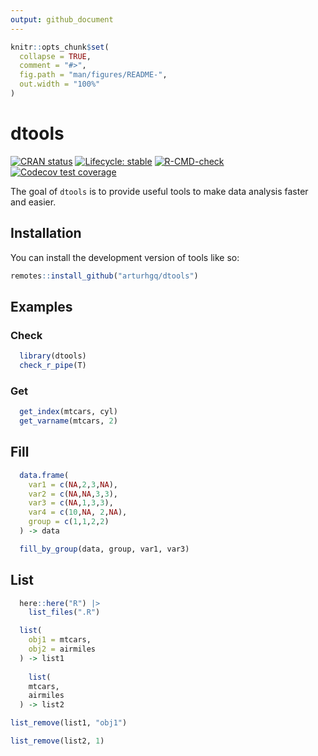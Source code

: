 ```yaml
---
output: github_document
---
```


<!-- README.md is generated from README.Rmd. Please edit that file -->

```r
knitr::opts_chunk$set(
  collapse = TRUE,
  comment = "#>",
  fig.path = "man/figures/README-",
  out.width = "100%"
)
```

# dtools

<!-- badges: start -->
[![CRAN status](https://www.r-pkg.org/badges/version/dtools)](https://CRAN.R-project.org/package=dtools)
[![Lifecycle: stable](https://img.shields.io/badge/lifecycle-stable-brightgreen.svg)](https://lifecycle.r-lib.org/articles/stages.html#stable)
[![R-CMD-check](https://github.com/arturhgq/dtools/actions/workflows/R-CMD-check.yaml/badge.svg)](https://github.com/arturhgq/dtools/actions/workflows/R-CMD-check.yaml)
[![Codecov test coverage](https://codecov.io/gh/arturhgq/dtools/branch/master/graph/badge.svg)](https://app.codecov.io/gh/arturhgq/dtools?branch=master)

<!-- badges: end -->

The goal of `dtools` is to provide useful tools to make data analysis faster and easier.

## Installation

You can install the development version of tools like so:

``` r
remotes::install_github("arturhgq/dtools")
```
## Examples

### Check
```r
  library(dtools)
  check_r_pipe(T)
```

### Get
```r
  get_index(mtcars, cyl)
  get_varname(mtcars, 2)
```

## Fill

```r
  data.frame(
    var1 = c(NA,2,3,NA),
    var2 = c(NA,NA,3,3),
    var3 = c(NA,1,3,3),
    var4 = c(10,NA, 2,NA),
    group = c(1,1,2,2)
  ) -> data

  fill_by_group(data, group, var1, var3)
```

## List

```r
  here::here("R") |> 
    list_files(".R")
```

```r
  list(
    obj1 = mtcars,
    obj2 = airmiles
  ) -> list1
  
    list(
    mtcars,
    airmiles
  ) -> list2
```

```r
list_remove(list1, "obj1")
```

```r
list_remove(list2, 1)
```

